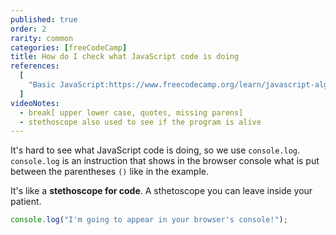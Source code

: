```yaml
---
published: true
order: 2
rarity: common
categories: [freeCodeCamp]
title: How do I check what JavaScript code is doing
references:
  [
    "Basic JavaScript:https://www.freecodecamp.org/learn/javascript-algorithms-and-data-structures/basic-javascript",
  ]
videoNotes:
  - break[ upper lower case, quotes, missing parens]
  - stethoscope also used to see if the program is alive
---
```


It's hard to see what JavaScript code is doing, so we use `console.log`.
`console.log` is an instruction that shows in the browser console what is put between the parentheses `()` like in the example.

It's like a **stethoscope for code**. A sthetoscope you can leave inside your patient.

```javascript
console.log("I'm going to appear in your browser's console!");
```
